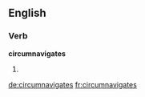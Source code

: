 
==English==

===Verb===
'''circumnavigates'''

# {{third-person singular of|circumnavigate}}

[[de:circumnavigates]]
[[fr:circumnavigates]]